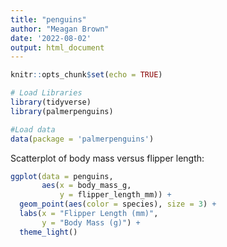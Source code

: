 ```yaml
---
title: "penguins"
author: "Meagan Brown"
date: '2022-08-02'
output: html_document
---
```


```r
knitr::opts_chunk$set(echo = TRUE)

# Load Libraries
library(tidyverse)
library(palmerpenguins)
```

```r
#Load data
data(package = 'palmerpenguins')
```

Scatterplot of body mass versus flipper length:

```r
ggplot(data = penguins, 
       aes(x = body_mass_g, 
           y = flipper_length_mm)) +
  geom_point(aes(color = species), size = 3) +
  labs(x = "Flipper Length (mm)",
       y = "Body Mass (g)") +
  theme_light()
 
```
